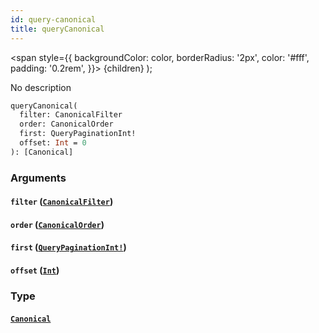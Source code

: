 ```yaml
---
id: query-canonical
title: queryCanonical
---
```


<span
style={{
      backgroundColor: color,
      borderRadius: '2px',
      color: '#fff',
      padding: '0.2rem',
    }}>
{children}
</span>
);

No description

```graphql
queryCanonical(
  filter: CanonicalFilter
  order: CanonicalOrder
  first: QueryPaginationInt!
  offset: Int = 0
): [Canonical]

```

### Arguments

#### `filter` ([`CanonicalFilter`](/docs/schema/inputs/canonical-filter))

#### `order` ([`CanonicalOrder`](/docs/schema/inputs/canonical-order))

#### `first` ([`QueryPaginationInt!`](/docs/schema/scalars/query-pagination-int))

#### `offset` ([`Int`](/docs/schema/scalars/int))

### Type

#### [`Canonical`](/docs/schema/objects/canonical)
